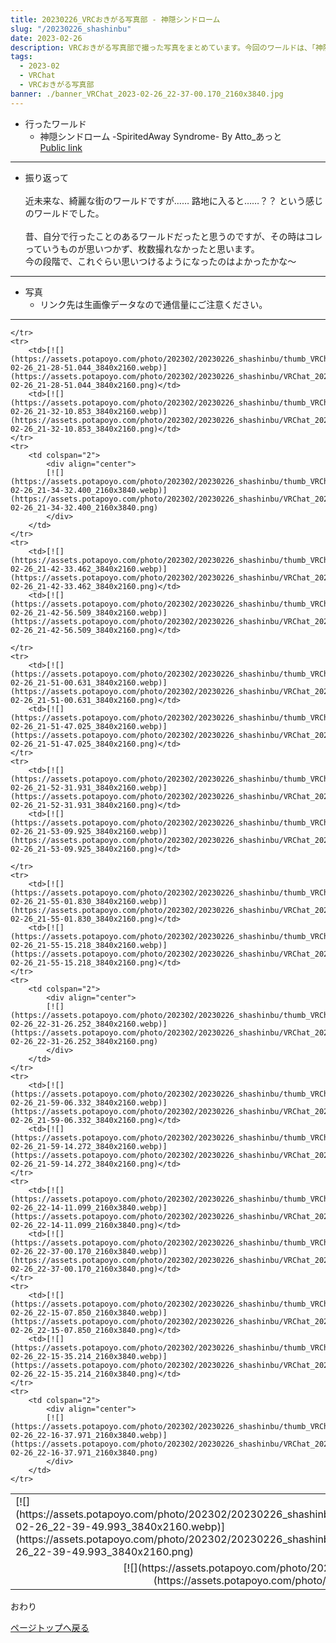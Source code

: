 ---
title: 20230226_VRCおきがる写真部 - 神隠シンドローム
slug: "/20230226_shashinbu"
date: 2023-02-26
description: VRCおきがる写真部で撮った写真をまとめています。今回のワールドは、「神隠シンドローム」
tags:
  - 2023-02
  - VRChat
  - VRCおきがる写真部
banner: ./banner_VRChat_2023-02-26_22-37-00.170_2160x3840.jpg
---

+ 行ったワールド
  + 神隠シンドローム -SpiritedAway Syndrome- By Atto_あっと\
   [Public link](https://vrchat.com/home/launch?worldId=wrld_af4e67ae-bb39-48c1-acc9-ab98cd59c5d5)

------------------------------

+ 振り返って\
\
近未来な、綺麗な街のワールドですが…… 路地に入ると……？？
という感じのワールドでした。\
\
昔、自分で行ったことのあるワールドだったと思うのですが、その時はコレっていうものが思いつかず、枚数撮れなかったと思います。\
今の段階で、これぐらい思いつけるようになったのはよかったかな～

------------------------------
+ 写真
  + リンク先は生画像データなので通信量にご注意ください。
------------------------------
<table>
    <tr>
        <td>[![](https://assets.potapoyo.com/photo/202302/20230226_shashinbu/thumb_VRChat_2023-02-26_22-39-49.993_3840x2160.webp)](https://assets.potapoyo.com/photo/202302/20230226_shashinbu/VRChat_2023-02-26_22-39-49.993_3840x2160.png)</td>
        <td>[![](https://assets.potapoyo.com/photo/202302/20230226_shashinbu/thumb_VRChat_2023-02-26_22-42-07.399_3840x2160.webp)](https://assets.potapoyo.com/photo/202302/20230226_shashinbu/VRChat_2023-02-26_22-42-07.399_3840x2160.png)</td>
    </tr>
    <tr>
        <td colspan="2">
            <div align="center">
            [![](https://assets.potapoyo.com/photo/202302/20230226_shashinbu/thumb_VRChat_2023-02-26_22-43-04.793_3840x2160.webp)](https://assets.potapoyo.com/photo/202302/20230226_shashinbu/VRChat_2023-02-26_22-43-04.793_3840x2160.png)
            </div>
        </td>
        
    </tr>
    <tr>
        <td>[![](https://assets.potapoyo.com/photo/202302/20230226_shashinbu/thumb_VRChat_2023-02-26_21-28-51.044_3840x2160.webp)](https://assets.potapoyo.com/photo/202302/20230226_shashinbu/VRChat_2023-02-26_21-28-51.044_3840x2160.png)</td>
        <td>[![](https://assets.potapoyo.com/photo/202302/20230226_shashinbu/thumb_VRChat_2023-02-26_21-32-10.853_3840x2160.webp)](https://assets.potapoyo.com/photo/202302/20230226_shashinbu/VRChat_2023-02-26_21-32-10.853_3840x2160.png)</td>
    </tr>
    <tr>
        <td colspan="2">
            <div align="center">
            [![](https://assets.potapoyo.com/photo/202302/20230226_shashinbu/thumb_VRChat_2023-02-26_21-34-32.400_2160x3840.webp)](https://assets.potapoyo.com/photo/202302/20230226_shashinbu/VRChat_2023-02-26_21-34-32.400_2160x3840.png)
            </div>
        </td>
    </tr>
    <tr>
        <td>[![](https://assets.potapoyo.com/photo/202302/20230226_shashinbu/thumb_VRChat_2023-02-26_21-42-33.462_3840x2160.webp)](https://assets.potapoyo.com/photo/202302/20230226_shashinbu/VRChat_2023-02-26_21-42-33.462_3840x2160.png)</td>
        <td>[![](https://assets.potapoyo.com/photo/202302/20230226_shashinbu/thumb_VRChat_2023-02-26_21-42-56.509_3840x2160.webp)](https://assets.potapoyo.com/photo/202302/20230226_shashinbu/VRChat_2023-02-26_21-42-56.509_3840x2160.png)</td>

    </tr>
    <tr>
        <td>[![](https://assets.potapoyo.com/photo/202302/20230226_shashinbu/thumb_VRChat_2023-02-26_21-51-00.631_3840x2160.webp)](https://assets.potapoyo.com/photo/202302/20230226_shashinbu/VRChat_2023-02-26_21-51-00.631_3840x2160.png)</td>
        <td>[![](https://assets.potapoyo.com/photo/202302/20230226_shashinbu/thumb_VRChat_2023-02-26_21-51-47.025_3840x2160.webp)](https://assets.potapoyo.com/photo/202302/20230226_shashinbu/VRChat_2023-02-26_21-51-47.025_3840x2160.png)</td>
    </tr>
    <tr>
        <td>[![](https://assets.potapoyo.com/photo/202302/20230226_shashinbu/thumb_VRChat_2023-02-26_21-52-31.931_3840x2160.webp)](https://assets.potapoyo.com/photo/202302/20230226_shashinbu/VRChat_2023-02-26_21-52-31.931_3840x2160.png)</td>
        <td>[![](https://assets.potapoyo.com/photo/202302/20230226_shashinbu/thumb_VRChat_2023-02-26_21-53-09.925_3840x2160.webp)](https://assets.potapoyo.com/photo/202302/20230226_shashinbu/VRChat_2023-02-26_21-53-09.925_3840x2160.png)</td>

    </tr>
    <tr>
        <td>[![](https://assets.potapoyo.com/photo/202302/20230226_shashinbu/thumb_VRChat_2023-02-26_21-55-01.830_3840x2160.webp)](https://assets.potapoyo.com/photo/202302/20230226_shashinbu/VRChat_2023-02-26_21-55-01.830_3840x2160.png)</td>
        <td>[![](https://assets.potapoyo.com/photo/202302/20230226_shashinbu/thumb_VRChat_2023-02-26_21-55-15.218_3840x2160.webp)](https://assets.potapoyo.com/photo/202302/20230226_shashinbu/VRChat_2023-02-26_21-55-15.218_3840x2160.png)</td>
    </tr>
    <tr>
        <td colspan="2">
            <div align="center">
            [![](https://assets.potapoyo.com/photo/202302/20230226_shashinbu/thumb_VRChat_2023-02-26_22-31-26.252_3840x2160.webp)](https://assets.potapoyo.com/photo/202302/20230226_shashinbu/VRChat_2023-02-26_22-31-26.252_3840x2160.png)
            </div>
        </td>
    </tr>
    <tr>
        <td>[![](https://assets.potapoyo.com/photo/202302/20230226_shashinbu/thumb_VRChat_2023-02-26_21-59-06.332_3840x2160.webp)](https://assets.potapoyo.com/photo/202302/20230226_shashinbu/VRChat_2023-02-26_21-59-06.332_3840x2160.png)</td>
        <td>[![](https://assets.potapoyo.com/photo/202302/20230226_shashinbu/thumb_VRChat_2023-02-26_21-59-14.272_3840x2160.webp)](https://assets.potapoyo.com/photo/202302/20230226_shashinbu/VRChat_2023-02-26_21-59-14.272_3840x2160.png)</td>
    </tr>
    <tr>
        <td>[![](https://assets.potapoyo.com/photo/202302/20230226_shashinbu/thumb_VRChat_2023-02-26_22-14-11.099_2160x3840.webp)](https://assets.potapoyo.com/photo/202302/20230226_shashinbu/VRChat_2023-02-26_22-14-11.099_2160x3840.png)</td>
        <td>[![](https://assets.potapoyo.com/photo/202302/20230226_shashinbu/thumb_VRChat_2023-02-26_22-37-00.170_2160x3840.webp)](https://assets.potapoyo.com/photo/202302/20230226_shashinbu/VRChat_2023-02-26_22-37-00.170_2160x3840.png)</td>
    </tr>
    <tr>
        <td>[![](https://assets.potapoyo.com/photo/202302/20230226_shashinbu/thumb_VRChat_2023-02-26_22-15-07.850_2160x3840.webp)](https://assets.potapoyo.com/photo/202302/20230226_shashinbu/VRChat_2023-02-26_22-15-07.850_2160x3840.png)</td>
        <td>[![](https://assets.potapoyo.com/photo/202302/20230226_shashinbu/thumb_VRChat_2023-02-26_22-15-35.214_2160x3840.webp)](https://assets.potapoyo.com/photo/202302/20230226_shashinbu/VRChat_2023-02-26_22-15-35.214_2160x3840.png)</td>
    </tr>
    <tr>
        <td colspan="2">
            <div align="center">
            [![](https://assets.potapoyo.com/photo/202302/20230226_shashinbu/thumb_VRChat_2023-02-26_22-16-37.971_2160x3840.webp)](https://assets.potapoyo.com/photo/202302/20230226_shashinbu/VRChat_2023-02-26_22-16-37.971_2160x3840.png)
            </div>
        </td>
    </tr>
</table>
おわり

<a href="#">ページトップへ戻る</a>